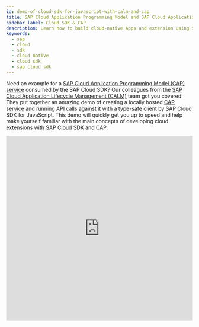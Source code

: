 ```yaml
---
id: demo-of-cloud-sdk-for-javascript-with-calm-and-cap
title: SAP Cloud Application Programming Model and SAP Cloud Application Lifecycle Management
sidebar_label: Cloud SDK & CAP
description: Learn how to build cloud-native Apps and extension using SAP Cloud SDK for JavaScrip with Cloud Application Programming model (CAP)
keywords:
  - sap
  - cloud
  - sdk
  - cloud native
  - cloud sdk
  - sap cloud sdk
---
```


Need an example for a [SAP Cloud Application Programming Model (CAP) service](../../related-projects/cap.mdx) consumed by the SAP Cloud SDK?
Our colleagues from the [SAP Cloud Application Lifecycle Management (CALM)](../../overview/sdk-used-by.mdx#sap-cloud-application-lifecycle-management-calm) team got you covered!
They put together an amazing demo of creating a locally hosted [CAP service](../../related-projects/cap.mdx) and running API calls against it with a type-safe client by SAP Cloud SDK for JavaScript.
This demo will quickly get you up to speed and help make yourself familiar with the main concepts of developing cloud extensions with SAP Cloud SDK and CAP.

<div class="sdk-video-container">
  <iframe
    src="https://cdnapisec.kaltura.com/p/1921661/sp/192166100/embedIframeJs/uiconf_id/35919811/partner_id/1921661?flashvars[mediaProxy.mediaPlayFrom]=598&iframeembed=true&playerId=sapvideo&entry_id=1_71wlxvjf&flashvars[streamerType]=auto"
    width="100%"
    height="500"
    allowfullscreen
    webkitallowfullscreen
    mozAllowFullScreen
    allow="autoplay *; fullscreen *; encrypted-media *"
    frameborder="0"
  ></iframe>
</div>
